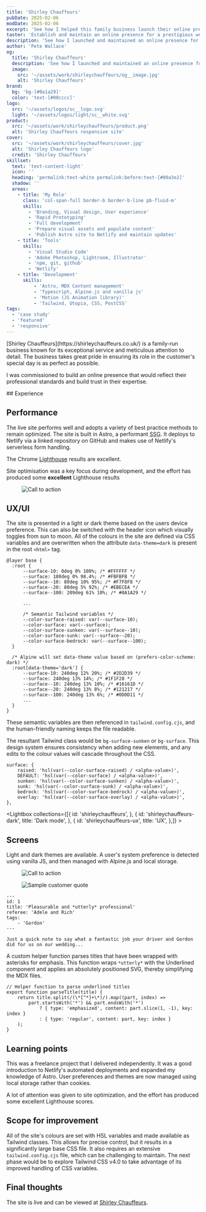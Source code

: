 ```yaml
---
title: 'Shirley Chauffeurs'
pubDate: 2025-02-06
modDate: 2025-02-06
excerpt: 'See how I helped this family business launch their online presence'
taster: 'Establish and maintain an online presence for a prestigious wedding chauffeur business.'
description: 'See how I launched and maintained an online presence for a prestigious wedding chauffeur business.'
author: 'Pete Wallace'
og:
  title: 'Shirley Chauffeurs'
  description: 'See how I launched and maintained an online presence for a prestigious wedding chauffeur business.'
  image: 
    src: '~/assets/work/shirleychauffeurs/og__image.jpg'
    alt: 'Shirley Chauffeurs'
brand: 
  bg: 'bg-[#0a1a29]'
  color: 'text-[#00cccc]'
logo:
  src: '~/assets/logos/sc__logo.svg'
  light: '~/assets/logos/light/sc__white.svg'
product: 
  src: '~/assets/work/shirleychauffeurs/product.png'
  alt: 'Shirley Chauffeurs responsive site'
cover:
  src: '~/assets/work/shirleychauffeurs/cover.jpg'
  alt: 'Shirley Chauffeurs logo'
  credit: 'Shirley Chauffeurs'
skillset:
  text: 'text-content-light'
  icon: ''
  heading: 'permalink:text-white permalink:before:text-[#00a3e2]'
  shadow: ''
  areas:
    - title: 'My Role'
      class: 'col-span-full border-b border-b-line pb-fluid-m'
      skills:
        - 'Branding, Visual design, User experience'
        - 'Rapid Prototyping'
        - 'Full development'
        - 'Prepare visual assets and populate content'
        - 'Publish Astro site to Netlify and maintain updates'
    - title: 'Tools'
      skills:
        - 'Visual Studio Code'
        - 'Adobe Photoshop, Lightroom, Illustrator'
        - 'npm, git, github'
        - 'Netlify'
    - title: 'Development'
      skills:
          - 'Astro, MDX Content management'
          - 'Typescript, Alpine.js and vanilla js'
          - 'Motion (JS Animation library)'
          - 'Tailwind, Utopia, CSS, PostCSS'
tags: 
  - 'case study'
  - 'featured'
  - 'responsive'
---
```




<p class="text-step-1">[Shirley Chauffeurs](https://shirleychauffeurs.co.uk/) is a family-run business known for its exceptional service and meticulous attention to detail. The business takes great pride in ensuring its role in the customer's special day is as perfect as possible.</p>

I was commissioned to build an online presence that would reflect their professional standards and build trust in their expertise. 

<Skills skillset={frontmatter.skillset} bg={frontmatter.brand.bg}>
## Experience
</Skills>

## Performance

The live site performs well and adopts a variety of best practice methods to remain optimized. The site is built in Astro, a performant <abbr title="Static Site Generator">SSG</abbr>. It deploys to Netlify via a linked repository on GitHub and makes use of Netlify's serverless form handling. 

The Chrome [Lighthouse](https://developer.chrome.com/docs/lighthouse/overview) results are excellent.

<div class="angleclip-tl-fluid-2xl -mb-fluid-5xl pb-fluid-5xl breakout bg-radial-[at_50%_75%] from-slate-700 to-slate-950 to-90% pt-fluid-3xl text-center not-rte">
  <div class="container mx-auto">
  <Icon name="mdi:lighthouse" class="h-fluid-2xl w-fluid-2xl text-content-light mx-auto rounded-full bg-slate-700/80 p-fluid-xs mb-fluid-s" />
  <p class="font-headline text-step-2 md:text-step-4/tight font-normal text-content-light ">Site optimisation was a key focus during development, and the effort has produced some <strong class="font-extrabold">excellent</strong> Lighthouse results</p>
  </div>
</div>

<Figure  caption='100% achieved in 3 out of 4 categories' credit='Google Chrome Lighthouse' >
  <Image src={lighthouse} alt="Call to action" class="max-w-full mx-auto h-auto" quality={100} widths={[400, 760]} sizes={`768px`} />
</Figure>



## UX/UI
The site is presented in a light or dark theme based on the users device preference. This can also be switched with the header icon which visually toggles from sun to moon. All of the colours in the site are defined via CSS variables and are overwritten when the attribute `data-theme=dark` is present in the root `<html>` tag. 

```
@layer base {
  :root {
      --surface-10: 0deg 0% 100%; /* #FFFFFF */
      --surface: 180deg 0% 98.4%; /* #FBFBFB */
      --surface--10: 80deg 10% 95%; /* #F7F8F8 */
      --surface--20: 80deg 5% 92%; /* #EBECEA */
      --surface--100: 209deg 61% 10%; /* #0A1A29 */
      
      ...

      /* Semantic Tailwind variables */
      --color-surface-raised: var(--surface-10);
      --color-surface: var(--surface);
      --color-surface-sunken: var(--surface--10);
      --color-surface-sunk: var(--surface--20);
      --color-surface-bedrock: var(--surface--100);
  }

  /* Alpine will set data-theme value based on (prefers-color-scheme: dark) */
  :root[data-theme='dark'] {
      --surface-10: 240deg 12% 20%; /* #2D2D39 */
      --surface: 240deg 13% 14%; /* #1F1F28 */
      --surface--10: 240deg 13% 10%; /* #16161D */
      --surface--20: 240deg 13% 8%; /* #121217 */
      --surface--100: 240deg 13% 6%; /* #0D0D11 */
      ...
  }
}    
```

These semantic variables are then referenced in `tailwind.config.cjs`, and the human-friendly naming keeps the file readable.

The resultant Tailwind class would be `bg-surface-sunken` or `bg-surface`. This design system ensures consistency when adding new elements, and any edits to the colour values will cascade throughout the CSS. 

```
surface: {
    raised: 'hsl(var(--color-surface-raised) / <alpha-value>)',
    DEFAULT: 'hsl(var(--color-surface) / <alpha-value>)',
    sunken: 'hsl(var(--color-surface-sunken) / <alpha-value>)',
    sunk: 'hsl(var(--color-surface-sunk) / <alpha-value>)',
    bedrock: 'hsl(var(--color-surface-bedrock) / <alpha-value>)',
    overlay: 'hsl(var(--color-surface-overlay) / <alpha-value>)',
},
```


<Lightbox collections={[{
            id: 'shirleychauffeurs',
        },
        {
            id: 'shirleychauffeurs-dark',
            title: 'Dark mode',
        },
        {
            id: 'shirleychauffeurs-ux',
            title: 'UX',
        },]} >
<Fragment slot='title'>
## Screens
</Fragment>
Light and dark themes are available. A user's system preference is detected using vanilla JS, and then managed with Alpine.js and local storage.
</Lightbox>

<Figure  caption='Custom call to action for each car in the fleet' credit='Shirley Chauffeurs' >
  <Image src={cta} alt="Call to action" class="w-full h-auto" quality={'high'} widths={[400, 720, 960]} sizes={`768px`} />
</Figure>


<Figure  caption='Relevant testimonals are sorted to the front of the list using key words, and then limited to five. Selected words are highlighted with a svg underline to add emphasis and make the recommendataion appear more personable.'  >
  <Image src={quotation} alt="Sample customer quote" class="w-full h-auto" quality={'high'} widths={[400, 720, 960]} sizes={`769px`} />
</Figure>

```
---
id: 1
title: 'Pleasurable and *utterly* professional'
referee: 'Adele and Rich'
tags:
    - 'Gordon'
---

Just a quick note to say what a fantastic job your driver and Gordon did for us on our wedding...
```

A custom helper function parses titles that have been wrapped with asterisks for emphasis. This function wraps `*utterly*` with the Underlined component and applies an absolutely positioned SVG, thereby simplifying the MDX files. 

```
// Helper function to parse underlined titles
export function parseTitle(title) {
    return title.split(/(\*[^*]+\*)/).map((part, index) => 
        part.startsWith('*') && part.endsWith('*')
            ? { type: 'emphasized', content: part.slice(1, -1), key: index }
            : { type: 'regular', content: part, key: index }
    );
}
```

## Learning points
This was a freelance project that I delivered independently. It was a good introduction to Netlify's automated deployments and expanded my knowledge of Astro. User preferences and themes are now managed using local storage rather than cookies.

A lot of attention was given to site optimization, and the effort has produced some excellent Lighthouse scores.

## Scope for improvement
All of the site's colours are set with HSL variables and made available as Tailwind classes. This allows for precise control, but it results in a significantly large base CSS file. It also requires an extensive `tailwind.config.cjs` file, which can be challenging to maintain. The next phase would be to explore Tailwind CSS v4.0 to take advantage of its improved handling of CSS variables. 

<BlockPicture src={basket_40} class="my-fluid-2xl" alt="Close up of K Ring and cyclist" credit={frontmatter.title} wrapper={true} />

## Final thoughts

The site is live and can be viewed at [Shirley Chauffeurs](https://shirleychauffeurs.co.uk/). 
